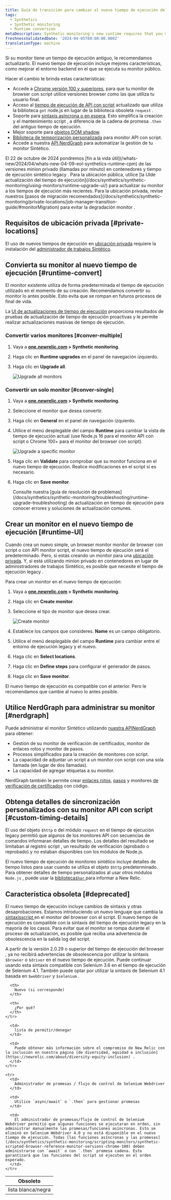 ```yaml
---
title: Guía de transición para cambiar al nuevo tiempo de ejecución del monitor Sintético
tags:
  - Synthetics
  - Synthetic monitoring
  - Runtime conversion
metaDescription: Synthetic monitoring's new runtime requires that you make some changes to your already existing monitors.
freshnessValidatedDate: '2024-04-05T00:00:00.000Z'
translationType: machine
---
```





Si su monitor tiene un tiempo de ejecución antiguo, le recomendamos actualizarlo. El nuevo tiempo de ejecución incluye mejores características, como mejorar el entorno backend en el que se ejecuta su monitor público.

Hacer el cambio te brinda estas características:

* Accede a [Chrome versión 100 y superiores](/docs/synthetics/synthetic-monitoring/scripting-monitors/synthetic-scripted-browser-reference-monitor-versions-chrome-100), para que tu monitor de browser con script utilice versiones browser como las que utiliza tu usuario final.
* Acceso al [tiempo de ejecución de API con script](/docs/synthetics/synthetic-monitoring/using-monitors/manage-monitor-runtimes/#apidependencies) actualizado que utiliza la biblioteca `got` node.js en lugar de la biblioteca obsoleta `request` .
* Soporte para [sintaxis asíncrona o en espera](/docs/synthetics/synthetic-monitoring/using-monitors/manage-monitor-runtimes/#browserdependencies). Esto simplifica la creación y el mantenimiento script , a diferencia de la cadena de promesa `.then` del antiguo tiempo de ejecución.
* Mejor soporte para [objetos DOM shadow](/docs/synthetics/synthetic-monitoring/scripting-monitors/synthetic-scripted-browser-reference-monitor-versions-chrome-100/#shadow).
* [Biblioteca de temporización personalizada](/docs/synthetics/synthetic-monitoring/scripting-monitors/custom-timing-details) para monitor API con script.
* Accede a nuestra [API NerdGraph](/docs/apis/nerdgraph/examples/nerdgraph-synthetics-tutorial) para automatizar la gestión de tu monitor Sintético.

<Callout variant="important">
  El 22 de octubre de 2024 pondremos [fin a la vida útil](/whats-new/2024/04/whats-new-04-09-eol-synthetics-runtime-cpm) de las versiones minion privado (llamadas por minuto) en contenedores y tiempo de ejecución sintético legacy . Para la ubicación pública, utilice [la UIde actualización del tiempo de ejecución](/docs/synthetics/synthetic-monitoring/using-monitors/runtime-upgrade-ui/) para actualizar su monitor a los tiempos de ejecución más recientes. Para la ubicación privada, revise nuestros [pasos de migración recomendados](/docs/synthetics/synthetic-monitoring/private-locations/job-manager-transition-guide/#monitorMigration) para evitar la degradación monitor .
</Callout>

## Requisitos de ubicación privada [#private-locations]

El uso de nuevos tiempos de ejecución en [ubicación privada](/docs/synthetics/synthetic-monitoring/private-locations/private-locations-overview-monitor-internal-sites-add-new-locations) requiere la instalación del [administrador de trabajos Sintético](/docs/synthetics/synthetic-monitoring/private-locations/install-job-manager).

## Convierta su monitor al nuevo tiempo de ejecución [#runtime-convert]

El monitor existente utiliza de forma predeterminada el tiempo de ejecución utilizado en el momento de su creación. Recomendamos convertir su monitor lo antes posible. Esto evita que se rompan en futuros procesos de final de vida.

La [UI de actualizaciones de tiempo de ejecución](/docs/synthetics/synthetic-monitoring/using-monitors/runtime-upgrade-ui) proporciona resultados de pruebas de actualización de tiempo de ejecución proactivas y le permite realizar actualizaciones masivas de tiempo de ejecución.

### Convertir varios monitores [#conver-multiple]

1. Vaya a <DNT>**[one.newrelic.com](https://one.newrelic.com/all-capabilities) > Synthetic monitoring**</DNT>.

2. Haga clic en <DNT>**Runtime upgrades**</DNT> en el panel de navegación izquierdo.

3. Haga clic en <DNT>**Upgrade all**</DNT>.

   <img
     title="Upgrade all monitors"
     alt="Upgrade all monitors"
     src={syntheticUpgradeAllMonitors}
   />

### Convertir un solo monitor [#conver-single]

1. Vaya a <DNT>**[one.newrelic.com](https://one.newrelic.com/all-capabilities) > Synthetic monitoring**</DNT>.

2. Seleccione el monitor que desea convertir.

3. Haga clic en <DNT>**General**</DNT> en el panel de navegación izquierdo.

4. Utilice el menú desplegable del campo <DNT>**Runtime**</DNT> para cambiar la vista de tiempo de ejecución actual (use Node.js 16 para el monitor API con script o Chrome 100+ para el monitor del browser con script).

   <img
     title="Upgrade a specific monitor"
     alt="Upgrade a specific monitor"
     src={syntheticUpgradeSpecificMonitor}
   />

5. Haga clic en <DNT>**Validate**</DNT> para comprobar que su monitor funciona en el nuevo tiempo de ejecución. Realice modificaciones en el script si es necesario.

6. Haga clic en <DNT>**Save monitor**</DNT>.

   <Callout variant="tip">
     Consulte nuestra [guía de resolución de problemas](/docs/synthetics/synthetic-monitoring/troubleshooting/runtime-upgrade-troubleshooting) de actualización en tiempo de ejecución para conocer errores y soluciones de actualización comunes.
   </Callout>

## Crear un monitor en el nuevo tiempo de ejecución [#runtime-UI]

Cuando crea un nuevo simple, un browser monitor monitor de browser con script o con API monitor script, el nuevo tiempo de ejecución será el predeterminado. Pero, si estás creando un monitor para una [ubicación privada](/docs/synthetics/synthetic-monitoring/private-locations/monitor-private-locations). Y, si está utilizando minion privado en contenedores en lugar de administradores de trabajos Sintético, es posible que necesite el tiempo de ejecución legacy .

Para crear un monitor en el nuevo tiempo de ejecución:

1. Vaya a <DNT>**[one.newrelic.com](https://one.newrelic.com/all-capabilities) > Synthetic monitoring**</DNT>.

2. Haga clic en <DNT>**Create monitor**</DNT>.

3. Seleccione el tipo de monitor que desea crear.

   <img
     title="Create monitor"
     alt="Create monitor"
     src={syntheticsCreateMonitor}
   />

4. Establece los campos que consideres. <DNT>**Name**</DNT> es un campo obligatorio.

5. Utilice el menú desplegable del campo <DNT>**Runtime**</DNT> para cambiar entre el entorno de ejecución legacy y el nuevo.

6. Haga clic en <DNT>**Select locations**</DNT>.

7. Haga clic en <DNT>**Define steps**</DNT> para configurar el generador de pasos.

8. Haga clic en <DNT>**Save monitor**</DNT>.

El nuevo tiempo de ejecución es compatible con el anterior. Pero le recomendamos que cambie al nuevo lo antes posible.

## Utilice NerdGraph para administrar su monitor [#nerdgraph]

Puede administrar el monitor Sintético utilizando [nuestra APINerdGraph](/docs/apis/nerdgraph/examples/nerdgraph-synthetics-tutorial) para obtener:

* Gestión de su monitor de verificación de certificados, monitor de enlaces rotos y monitor de pasos.
* Procesos simplificados para la creación de monitores con script.
* La capacidad de adjuntar un script a un monitor con script con una sola llamada (en lugar de dos llamadas).
* La capacidad de agregar etiquetas a su monitor.

NerdGraph también le permite crear [enlaces rotos](/docs/apis/nerdgraph/examples/nerdgraph-synthetics-tutorial/#create-broken-links), [pasos](/docs/apis/nerdgraph/examples/nerdgraph-synthetics-tutorial/#create-step) y monitores [de verificación de certificados](/docs/apis/nerdgraph/examples/nerdgraph-synthetics-tutorial/#create-certificate-check) con código.

## Obtenga detalles de sincronización personalizados con su monitor API con script [#custom-timing-details]

El uso del objeto `$http` o del módulo `request` en el tiempo de ejecución legacy permitió que algunos de los monitores API con secuencias de comandos informaran detalles de tiempo. Los detalles del resultado se limitaban al registro script , un resultado de verificación (aprobado o reprobado) y no estaban disponibles con los módulos de Node.js.

El nuevo tiempo de ejecución de monitoreo sintético incluye detalles de tiempo listos para usar cuando se utiliza el objeto `$http` predeterminado. Para obtener detalles de tiempo personalizados al usar otros módulos `Node.js` , puede usar la [biblioteca`$har` ](/docs/synthetics/synthetic-monitoring/scripting-monitors/custom-timing-details)para informar a New Relic.

## Característica obsoleta [#deprecated]

El nuevo tiempo de ejecución incluye cambios de sintaxis y otras desaprobaciones. Estamos introduciendo un nuevo lenguaje que cambia la [sintaxisscript ](/docs/synthetics/synthetic-monitoring/scripting-monitors/synthetic-scripted-browser-reference-monitor-versions-chrome-100)en el monitor del browser con el script. El nuevo tiempo de ejecución es compatible con la sintaxis del tiempo de ejecución legacy en la mayoría de los casos. Para evitar que el monitor se rompa durante el proceso de actualización, es posible que reciba una advertencia de obsolescencia en la salida log del script.

A partir de la versión 2.0.29 o superior del tiempo de ejecución del browser , ya no recibirá advertencias de obsolescencia por utilizar la sintaxis `$browser` o `$driver` en el nuevo tiempo de ejecución. Puede continuar usando esta sintaxis compatible con Selenium 3.6 en el tiempo de ejecución de Selenium 4.1. También puede optar por utilizar la sintaxis de Selenium 4.1 basada en `$webDriver` y `$selenium` .

<table>
  <thead>
    <tr>
      <th style={{ width: "100px" }}>
        Obsoleto
      </th>

      <th>
        Nuevo (si corresponde)
      </th>

      <th>
        ¿Por qué?
      </th>
    </tr>
  </thead>

  <tbody>
    <tr>
      <td>
        lista blanca/negra
      </td>

      <td>
        lista de permitir/denegar
      </td>

      <td>
        Puede obtener más información sobre el compromiso de New Relic con la inclusión en nuestra página [de diversidad, equidad e inclusión](https://newrelic.com/about/diversity-equity-inclusion) .
      </td>
    </tr>

    <tr>
      <td>
        Administrador de promesas / flujo de control de Selenium Webdriver
      </td>

      <td>
        Utilice `async/await` o `.then` para gestionar promesas
      </td>

      <td>
        El administrador de promesas/flujo de control de Selenium Webdriver permitió que algunas funciones se ejecutaran en orden, sin administrar manualmente las promesas/funciones asíncronas. Esto se eliminó en Selenium Webdriver 4.0 y no está disponible en el nuevo tiempo de ejecución. Todas [las funciones asíncronas y las promesas](/docs/synthetics/synthetic-monitoring/scripting-monitors/synthetic-scripted-browser-reference-monitor-versions-chrome-100) deben administrarse con `await` o con `.then` promesa cadena. Esto garantizará que las funciones del script se ejecuten en el orden esperado.
      </td>
    </tr>
  </tbody>
</table>